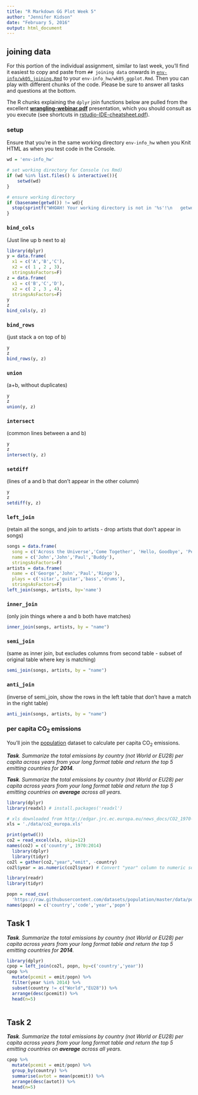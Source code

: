 ```yaml
---
title: "R Markdown GG Plot Week 5"
author: "Jennifer Kidson"
date: "February 5, 2016"
output: html_document
---
```


## joining data

For this portion of the individual assignment, similar to last week, you'll find it easiest to copy and paste from `## joining data` onwards in  [`env-info/wk05_joining.Rmd`](https://raw.githubusercontent.com/ucsb-bren/env-info/gh-pages/wk05_joining.Rmd) to your `env-info_hw/wk05_ggplot.Rmd`. Then you can play with different chunks of the code. Please be sure to answer all tasks and questions at the bottom.

The R chunks explaining the `dplyr` join functions below are pulled from the excellent [**wrangling-webinar.pdf**](wk03_dplyr/wrangling-webinar.pdf) presentation, which you should consult as you execute (see shortcuts in [rstudio-IDE-cheatsheet.pdf](refs/cheatsheets/rstudio-IDE-cheatsheet.pdf)). 

### setup

Ensure that you're in the same working directory `env-info_hw` when you Knit HTML as when you test code in the Console.

```r
wd = 'env-info_hw'

# set working directory for Console (vs Rmd)
if (wd %in% list.files() & interactive()){
    setwd(wd)
}

# ensure working directory
if (basename(getwd()) != wd){
  stop(sprintf("WHOAH! Your working directory is not in '%s'!\n   getwd(): %s", wd, getwd()))
}
```

### `bind_cols` 
(Just line up b next to a)

```r

library(dplyr)
y = data.frame(
  x1 = c('A','B','C'), 
  x2 = c( 1 , 2 , 3), 
  stringsAsFactors=F)
z = data.frame(
  x1 = c('B','C','D'), 
  x2 = c( 2 , 3 , 4), 
  stringsAsFactors=F)
y
z
bind_cols(y, z)
```

### `bind_rows` 
(just stack a on top of b)

```r
y
z
bind_rows(y, z)
```

### `union` 
(a+b, without duplicates)

```r
y
z
union(y, z)
```

### `intersect` 
(common lines between a and b)

```r
y
z
intersect(y, z)
```

### `setdiff` 
(lines of a and b that don't appear in the other column)

```r
y
z
setdiff(y, z)
```

### `left_join` 
(retain all the songs, and join to artists - drop artists that don't appear in songs)

```r
songs = data.frame(
  song = c('Across the Universe','Come Together', 'Hello, Goodbye', 'Peggy Sue'),
  name = c('John','John','Paul','Buddy'), 
  stringsAsFactors=F)
artists = data.frame(
  name = c('George','John','Paul','Ringo'),
  plays = c('sitar','guitar','bass','drums'), 
  stringsAsFactors=F)
left_join(songs, artists, by='name')
```

### `inner_join` 
(only join things where a and b both have matches)

```r
inner_join(songs, artists, by = "name")
```

### `semi_join` 
(same as inner join, but excludes columns from second table - subset of original table where key is matching)

```r
semi_join(songs, artists, by = "name")
```

### `anti_join` 
(inverse of semi_join, show the rows in the left table that don't have a match in the right table)

```r
anti_join(songs, artists, by = "name")
```

### per capita CO<sub>2</sub> emissions 

You'll join the [population](http://data.okfn.org/data/core/population) dataset to calculate per capita CO<sub>2</sub> emissions.

_**Task**. Summarize the total emissions by country  (not World or EU28) per capita across years from your long format table and return the top 5 emitting countries for **2014**._

_**Task**. Summarize the total emissions by country (not World or EU28) per capita across years from your long format table and return the top 5 emitting countries on **average** across all years._ 

```r
library(dplyr)
library(readxl) # install.packages('readxl')

# xls downloaded from http://edgar.jrc.ec.europa.eu/news_docs/CO2_1970-2014_dataset_of_CO2_report_2015.xls
xls = './data/co2_europa.xls'

print(getwd())
co2 = read_excel(xls, skip=12)
names(co2) = c('country', 1970:2014)
  library(dplyr)
  library(tidyr)
co2l = gather(co2,"year","emit", -country)
co2l$year = as.numeric(co2l$year) # Convert "year" column to numeric so that it can be joined to popn
```

```r
library(readr)
library(tidyr)

popn = read_csv(
  'https://raw.githubusercontent.com/datasets/population/master/data/population.csv')
names(popn) = c('country','code','year','popn')
```


## Task 1 
_**Task**. Summarize the total emissions by country  (not World or EU28) per capita across years from your long format table and return the top 5 emitting countries for **2014**._
```r
library(dplyr)
cpop = left_join(co2l, popn, by=c('country','year'))
cpop %>%
  mutate(pcemit = emit/popn) %>%
  filter(year %in% 2014) %>%
  subset(country != c("World","EU28")) %>%
  arrange(desc(pcemit)) %>%
  head(n=5)
```

```r

```

## Task 2
_**Task**. Summarize the total emissions by country (not World or EU28) per capita across years from your long format table and return the top 5 emitting countries on **average** across all years._ 
```r
cpop %>%
  mutate(pcemit = emit/popn) %>%
  group_by(country) %>%
  summarise(avtot = mean(pcemit)) %>%
  arrange(desc(avtot)) %>%
  head(n=5)
  ```
